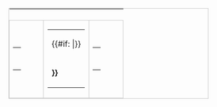 <table style="margin:0.5em auto 0.5em auto; clear: both; border: solid 1px #ccc; border-collapse: collapse; text-align: center; vertical-align: middle; width: 80%;">
<tr>
<td style="background-color: {{{Color|#EB93DB}}};" colspan="3">'''{{{Title}}}'''</td>
</tr>
<tr>
<td style="width: 30%; border: solid 1px #ccc; font-size: smaller;">
<table style="width: 100%; background: transparent;">
<tr><td>{{{Previous year|上年度}}}</td></tr>
<tr><td>{{{Previous|-}}}</td></tr>
</table>
</td>
<td style="width: 40%; border: solid 1px #ccc;">
<table style="width: 100%; background: transparent;">
<tr><td>{{#if: {{{Year|}}}|{{{Year}}}}}</td></tr>
<tr><td>'''{{{Manga|{{PAGENAME}}}}}'''</td></tr>
</table>
</td>
<td style="width: 30%; border: solid 1px #ccc; font-size: smaller;">
<table style="width: 100%; background: transparent;">
<tr><td>{{{Next year|下年度}}}</td></tr>
<tr><td>{{{Next|-}}}</td></tr>
</table>
</td>
</tr>
</table><noinclude>
{{Documentation}}
</noinclude>